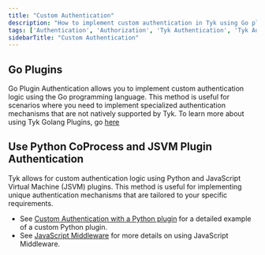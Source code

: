 ```yaml
---
title: "Custom Authentication"
description: "How to implement custom authentication in Tyk using Go plugins, Python CoProcess, and JSVM plugins."
tags: ['Authentication', 'Authorization', 'Tyk Authentication', 'Tyk Authorization', 'Go Plugins', 'Python CoProcess', 'JSVM Plugin']
sidebarTitle: "Custom Authentication"
---
```


## Go Plugins

Go Plugin Authentication allows you to implement custom authentication logic using the Go programming language. This method is useful for scenarios where you need to implement specialized authentication mechanisms that are not natively supported by Tyk.
To learn more about using Tyk Golang Plugins, go [here](/docs3/nightly/api-management/plugins/golang)

## Use Python CoProcess and JSVM Plugin Authentication

Tyk allows for custom authentication logic using Python and JavaScript Virtual Machine (JSVM) plugins. This method is useful for implementing unique authentication mechanisms that are tailored to your specific requirements.

* See [Custom Authentication with a Python plugin](/docs3/nightly/api-management/plugins/rich-plugins#custom-authentication-plugin-tutorial) for a detailed example of a custom Python plugin.
* See [JavaScript Middleware](/docs3/nightly/api-management/plugins/javascript#) for more details on using JavaScript Middleware. 

